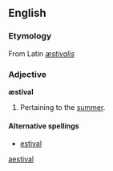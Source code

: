 ==English==
===Etymology===
From Latin ''[[æstivalis]]''

===Adjective===
'''æstival'''

# Pertaining to the [[summer]].

====Alternative spellings====
*[[estival]]

[[Category:English words spelled with diacritics|aestival]]